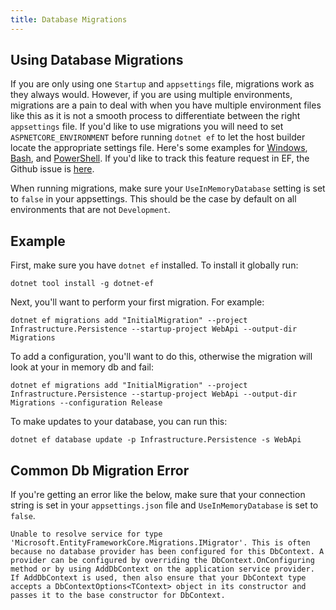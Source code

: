 ```yaml
---
title: Database Migrations
---
```


## Using Database Migrations

If you are only using one `Startup` and `appsettings` file, migrations work as they always would. However, if you are using multiple environments, 
migrations are a pain to deal with when you have multiple environment files like this as it is not a smooth process to differentiate between 
the right `appsettings` file. If you'd like to use migrations you will need to set `ASPNETCORE_ENVIRONMENT` before running `dotnet ef` to let 
the host builder locate the appropriate settings file. Here's some examples for 
[Windows](https://superuser.com/questions/949560/how-do-i-set-system-environment-variables-in-windows-10), 
[Bash](https://askubuntu.com/questions/58814/how-do-i-add-environment-variables), 
and [PowerShell](https://docs.microsoft.com/en-us/powershell/module/microsoft.powershell.core/about/about_environment_variables?view=powershell-7). 
If you'd like to track this feature request in EF, the Github issue is [here](https://github.com/dotnet/efcore/issues/8695).

When running migrations, make sure your `UseInMemoryDatabase` setting is set to `false` in your appsettings. This should be the case by default on all environments that are not `Development`.

## Example
First, make sure you have `dotnet ef` installed. To install it globally run:

```shell
dotnet tool install -g dotnet-ef
```

Next, you'll want to perform your first migration. For example:
```shell
dotnet ef migrations add "InitialMigration" --project Infrastructure.Persistence --startup-project WebApi --output-dir Migrations
```

To add a configuration, you'll want to do this, otherwise the migration will look at your in memory db and fail:
```shell
dotnet ef migrations add "InitialMigration" --project Infrastructure.Persistence --startup-project WebApi --output-dir Migrations --configuration Release
```

To make updates to your database, you can run this:
```shell
dotnet ef database update -p Infrastructure.Persistence -s WebApi
```

## Common Db Migration Error

If you're getting an error like the below, make sure that your connection string is set in your `appsettings.json` file and `UseInMemoryDatabase` is set to `false`.

```
Unable to resolve service for type 'Microsoft.EntityFrameworkCore.Migrations.IMigrator'. This is often because no database provider has been configured for this DbContext. A provider can be configured by overriding the DbContext.OnConfiguring method or by using AddDbContext on the application service provider. If AddDbContext is used, then also ensure that your DbContext type accepts a DbContextOptions<TContext> object in its constructor and passes it to the base constructor for DbContext.
```

